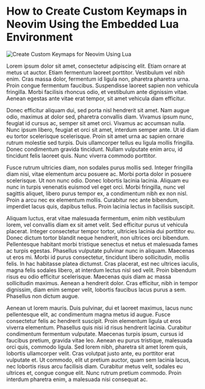 # How to Create Custom Keymaps in Neovim Using the Embedded Lua Environment

![Create Custom Keymaps for Neovim Using Lua](https://ik.imagekit.io/jarmos/create-custom-keymaps-using-lua.png?updatedAt=1685086095483)

Lorem ipsum dolor sit amet, consectetur adipiscing elit. Etiam ornare at metus
ut auctor. Etiam fermentum laoreet porttitor. Vestibulum vel nibh enim. Cras
massa dolor, fermentum id ligula non, pharetra pharetra urna. Proin congue
fermentum faucibus. Suspendisse laoreet sapien non vehicula fringilla. Morbi
facilisis rhoncus odio, et vestibulum ante dignissim vitae. Aenean egestas ante
vitae erat tempor, sit amet vehicula diam efficitur.

Donec efficitur aliquam dui, sed porta nisl hendrerit sit amet. Nam augue odio,
maximus at dolor sed, pharetra convallis diam. Vivamus ipsum nunc, feugiat id
cursus ac, semper sit amet orci. Vivamus ac accumsan nulla. Nunc ipsum libero,
feugiat et orci sit amet, interdum semper ante. Ut id diam eu tortor scelerisque
scelerisque. Proin sit amet urna ac sapien ornare rutrum molestie sed turpis.
Duis ullamcorper tellus eu ligula mollis fringilla. Donec condimentum gravida
tincidunt. Nullam vulputate enim arcu, id tincidunt felis laoreet quis. Nunc
viverra commodo porttitor.

Fusce rutrum ultricies diam, non sodales purus mollis sed. Integer fringilla
diam nisi, vitae elementum arcu posuere ac. Morbi porta dolor in posuere
scelerisque. Ut non nunc odio. Donec lobortis lacinia lacinia. Aliquam eu nunc
in turpis venenatis euismod vel eget orci. Morbi fringilla, nunc vel sagittis
aliquet, libero purus tempor ex, a condimentum nibh ex non nisl. Proin a arcu
nec ex elementum mollis. Curabitur nec ante bibendum, imperdiet lacus quis,
dapibus tellus. Proin lacinia lectus in facilisis suscipit.

Aliquam luctus, erat vitae malesuada fermentum, enim nibh vestibulum lorem, vel
convallis diam ex sit amet velit. Sed efficitur purus ut vehicula placerat.
Integer consectetur tempor tortor, ultricies lacinia dui porttitor eu. Donec
dictum tortor blandit neque hendrerit, non ultrices orci bibendum. Pellentesque
habitant morbi tristique senectus et netus et malesuada fames ac turpis egestas.
Phasellus vulputate pulvinar nunc in aliquam. Maecenas ut eros mi. Morbi id
purus consectetur, tincidunt libero sollicitudin, mollis felis. In hac habitasse
platea dictumst. Cras placerat, est nec ultrices iaculis, magna felis sodales
libero, at interdum lectus nisl sed velit. Proin bibendum risus eu odio
efficitur scelerisque. Maecenas quis diam ac massa sollicitudin maximus. Aenean
a hendrerit dolor. Cras efficitur, nibh in tempor dignissim, diam enim semper
velit, lobortis faucibus lacus purus a sem. Phasellus non dictum augue.

Aenean ut lorem mauris. Duis pulvinar, dui et laoreet maximus, lacus nunc
pellentesque elit, ac condimentum magna metus id augue. Fusce consectetur felis
ac hendrerit suscipit. Proin elementum ligula ut eros viverra elementum.
Phasellus quis nisi id risus hendrerit lacinia. Curabitur condimentum fermentum
vulputate. Maecenas turpis ipsum, cursus id faucibus pretium, gravida vitae leo.
Aenean eu purus tristique, malesuada orci quis, commodo ligula. Sed lorem nibh,
pharetra sit amet lorem quis, lobortis ullamcorper velit. Cras volutpat justo
ante, eu porttitor erat vulputate et. Ut commodo, elit ut pretium auctor, quam
sem lacinia lacus, nec lobortis risus arcu facilisis diam. Curabitur metus
velit, sodales eu ultrices et, congue congue elit. Nunc rutrum pretium commodo.
Proin interdum pharetra enim, a malesuada nisi consequat ac.
